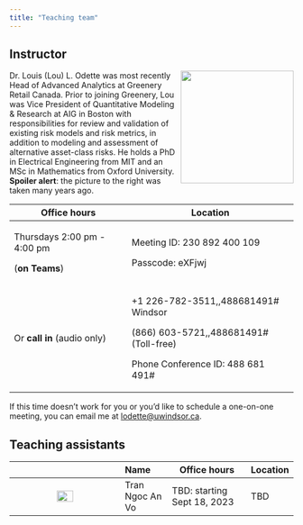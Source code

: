 ```yaml
---
title: "Teaching team"
---
```


## Instructor

![](images/team/llo.png){fig-alt="Headshot of Dr. Lou Odette" style="float:right;padding: 0 0 0 10px;" width="200"}

Dr. Louis (Lou) L. Odette was most recently Head of Advanced Analytics at Greenery Retail Canada. Prior to joining Greenery, Lou was Vice President of Quantitative Modeling & Research at AIG in Boston with responsibilities for review and validation of existing risk models and risk metrics, in addition to modeling and assessment of alternative asset-class risks. He holds a PhD in Electrical Engineering from MIT and an MSc in Mathematics from Oxford University. **Spoiler alert**: the picture to the right was taken many years ago.

+-----------------------------+------------------------------------------+
| Office hours                | Location                                 |
+=============================+==========================================+
| Thursdays 2:00 pm - 4:00 pm | Meeting ID: 230 892 400 109              |
|                             |                                          |
| (**on Teams**)              | Passcode: eXFjwj                         |
+-----------------------------+------------------------------------------+
| Or **call in** (audio only) | +1 226-782-3511,,488681491# Windsor      |
|                             |                                          |
|                             | \(866\) 603-5721,,488681491# (Toll-free) |
|                             |                                          |
|                             | Phone Conference ID: 488 681 491#        |
+-----------------------------+------------------------------------------+

If this time doesn't work for you or you'd like to schedule a one-on-one meeting, you can email me at [lodette\@uwindsor.ca](mailto://lodette@uwindsor.ca).

## Teaching assistants

|                                         | Name            | Office hours                | Location |
|:---------------------------------------:|:----------------|-----------------------------|----------|
| ![](images/team/An_Vo.png){width="40%"} | Tran Ngoc An Vo | TBD: starting Sept 18, 2023 | TBD      |

